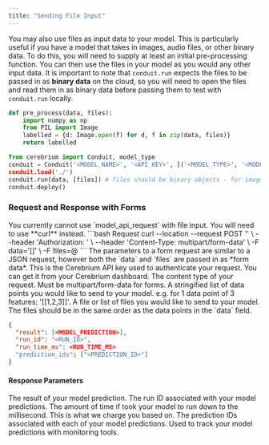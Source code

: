 ```yaml
---
title: "Sending File Input"
---
```


You may also use files as input data to your model. 
This is particularly useful if you have a model that takes in images, audio files, or other binary data. 
To do this, you will need to supply at least an initial pre-processing function. 
You can then use the files in your model as you would any other input data.
It is important to note that `conduit.run` expects the files to be passed in as **binary data** on the cloud, so you will need to open the files and read them in as binary data before passing them to test with `conduit.run` locally.

```python
def pre_process(data, files):
    import numpy as np
    from PIL import Image
    labelled = {d: Image.open(f) for d, f in zip(data, files)}
    return labelled

from cerebrium import Conduit, model_type
conduit = Conduit('<MODEL_NAME>', '<API_KEY>', [('<MODEL_TYPE>', '<MODEL_FILE>', {"pre": pre_process"})])
conduit.load('./')
conduit.run(data, [files]) # files should be binary objects - for images it would the return of Image.open(f)
conduit.deploy()
```

### Request and Response with Forms
<Note>
  You currently cannot use `model_api_request` with file input. You will need to use **curl** instead.
</Note>

<RequestExample>
```bash Request
  curl --location --request POST '<ENDPOINT>' \
      --header 'Authorization: <API_KEY>' \
      --header 'Content-Type: multipart/form-data' \
      -F data='[<DATA_INPUT>]' \
      -F files=@<FILES_PATH>
```
</RequestExample>
The parameters to a form request are similar to a JSON request, however both the `data` and `files` are passed in as *form data*.

<ParamField header="Authorization" type="string" required>
  This is the Cerebrium API key used to authenticate your request. You can get it from your Cerebrium dashboard.
</ParamField>
<ParamField body="Content-Type" type="string" required>
   The content type of your request. Must be multipart/form-data for forms.
</ParamField>
<ParamField form="data" type="string" required>
   A stringified list of data points you would like to send to your model. e.g. for 1 data point of 3 features: '[[1,2,3]]'.
</ParamField>
<ParamField form="files" type="file" required>
   A file or list of files you would like to send to your model. The files should be in the same order as the data points in the `data` field.
</ParamField>


<ResponseExample>

```json Response
{
  "result": [<MODEL_PREDICTION>],
  "run_id": "<RUN_ID>",
  "run_time_ms": <RUN_TIME_MS>
  "prediction_ids": ["<PREDICTION_ID>"]
}
```
</ResponseExample>

#### Response Parameters
<ResponseField name="result" type="array" required>
  The result of your model prediction.
</ResponseField>
<ResponseField name="run_id" type="string" required>
  The run ID associated with your model predictions.
</ResponseField>
<ResponseField name="run_time_ms" type="float" required>
  The amount of time if took your model to run down to the millisecond. This is what we charge you based on.
</ResponseField>
<ResponseField name="prediction_ids" type="array" required>
  The prediction IDs associated with each of your model predictions. Used to track your model predictions with monitoring tools.
</ResponseField>